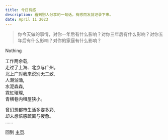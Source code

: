 ```yaml
---
title: 今日有感
description: 看到别人分享的一句话，有感而发就记录下来。
date: April 11 2023
---
```


> 你今天做的事情，对你一年后有什么影响？对你三年后有什么影响？对你五年后有什么影响？对你的家庭有什么影响？

Nothing

工作两余载,  
走过了上海、北京与广州。  
北上广对我来说别无二致,  
人潮汹涌,  
水泥森森,  
霓虹璀璨,  
青横巷内租屋狭小。

曾幻想都市生活多姿多彩,  
却未想倍感疏离与疲惫。  
......




回到 [主页](/).